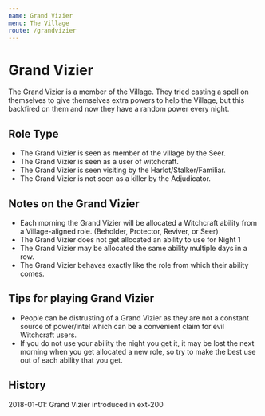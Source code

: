 ```yaml
---
name: Grand Vizier
menu: The Village
route: /grandvizier
---
```


# Grand Vizier

The Grand Vizier is a member of the Village. They tried casting a spell on themselves to give themselves extra powers to help the Village, but this backfired on them and now they have a random power every night.

## Role Type

- The Grand Vizier is seen as member of the village by the Seer.
- The Grand Vizier is seen as a user of witchcraft.
- The Grand Vizier is seen visiting by the Harlot/Stalker/Familiar.
- The Grand Vizier is not seen as a killer by the Adjudicator.

## Notes on the Grand Vizier

- Each morning the Grand Vizier will be allocated a Witchcraft ability from a Village-aligned role. (Beholder, Protector, Reviver, or Seer)
- The Grand Vizier does not get allocated an ability to use for Night 1
- The Grand Vizier may be allocated the same ability multiple days in a row.
- The Grand Vizier behaves exactly like the role from which their ability comes.

## Tips for playing Grand Vizier

- People can be distrusting of a Grand Vizier as they are not a constant source of power/intel which can be a convenient claim for evil Witchcraft users.
- If you do not use your ability the night you get it, it may be lost the next morning when you get allocated a new role, so try to make the best use out of each ability that you get.

## History

2018-01-01: Grand Vizier introduced in ext-200
